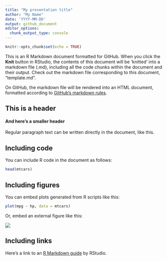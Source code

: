 ```yaml
---
title: "My presentation title"
author: "My Name"
date: 'YYYY-MM-DD'
output: github_document
editor_options: 
  chunk_output_type: console
---
```


```r
knitr::opts_chunk$set(echo = TRUE)
```

This is an R Markdown document formatted for GitHub. When you click the **Knit** button in RStudio, the contents of this document will be 'knitted' into a markdown file (.md), including all the code chunks within the document and their output. Check out the markdown file corresponding to this document, "template.md".

On GitHub, the markdown file will be rendered into an HTML document, formatted according to [GitHub's markdown rules](https://guides.github.com/features/mastering-markdown/).

## This is a header

#### And here's a smaller header

Regular paragraph text can be written directly in the document, like this.

## Including code

You can include R code in the document as follows:

```r
head(mtcars)
```

## Including figures

You can embed plots generated from R scripts like this:

```r
plot(mpg ~ hp, data = mtcars)
```

Or, embed an external figure like this:

![](https://www.r-project.org/Rlogo.png)

## Including links

Here's a link to an [R Markdown guide](https://rmarkdown.rstudio.com/lesson-2.html) by RStudio.
